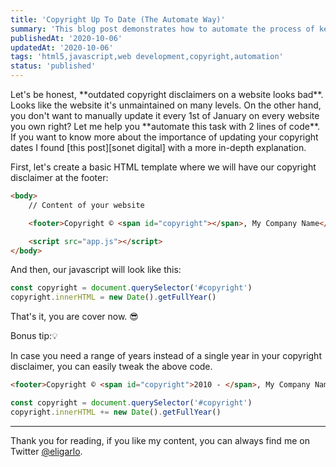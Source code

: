 ```yaml
---
title: 'Copyright Up To Date (The Automate Way)'
summary: 'This blog post demonstrates how to automate the process of keeping the copyright year up to date on your website. It provides a simple solution using HTML and JavaScript to ensure your copyright disclaimer never appears outdated, enhancing the professional appearance of your site.'
publishedAt: '2020-10-06'
updatedAt: '2020-10-06'
tags: 'html5,javascript,web development,copyright,automation'
status: 'published'
---
```


<Callout>
	Let's be honest, **outdated copyright disclaimers on a website looks bad**. Looks like the website
	it's unmaintained on many levels. On the other hand, you don't want to manually update it every
	1st of January on every website you own right? Let me help you **automate this task with 2 lines
	of code**. If you want to know more about the importance of updating your copyright dates I found
	[this post][sonet digital] with a more in-depth explanation.
</Callout>

First, let's create a basic HTML template where we will have our copyright disclaimer at the footer:

```html
<body>
	// Content of your website

	<footer>Copyright © <span id="copyright"></span>, My Company Name</footer>

	<script src="app.js"></script>
</body>
```

And then, our javascript will look like this:

```javascript
const copyright = document.querySelector('#copyright')
copyright.innerHTML = new Date().getFullYear()
```

That's it, you are cover now. 😎

Bonus tip:💡

In case you need a range of years instead of a single year in your copyright disclaimer, you can easily tweak the above code.

```html
<footer>Copyright © <span id="copyright">2010 - </span>, My Company Name</footer>
```

```javascript
const copyright = document.querySelector('#copyright')
copyright.innerHTML += new Date().getFullYear()
```

---

Thank you for reading, if you like my content, you can always find me on Twitter [@eligarlo][twitter profile].

[sonet digital]: https://sonet.digital/blog/general/keep-copyright-up-to-date/
[twitter profile]: https://twitter.com/intent/user?screen_name=eligarlo
